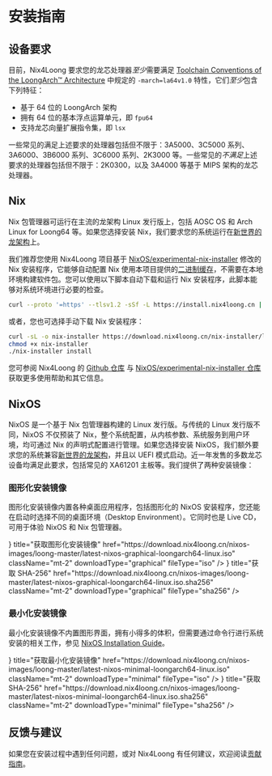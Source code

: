 
# 安装指南

## 设备要求

目前，Nix4Loong 要求您的龙芯处理器*至少*需要满足 [Toolchain Conventions of the LoongArch™ Architecture](https://github.com/loongson/la-toolchain-conventions) 中规定的 `-march=la64v1.0` 特性，它们*至少*包含下列特征：

- 基于 64 位的 LoongArch 架构
- 拥有 64 位的基本浮点运算单元，即 `fpu64`
- 支持龙芯向量扩展指令集，即 `lsx`

一些常见的满足上述要求的处理器包括但不限于：3A5000、3C5000 系列、3A6000、3B6000 系列、3C6000 系列、2K3000 等。一些常见的*不满足*上述要求的处理器包括但不限于：2K0300，以及 3A4000 等基于 MIPS 架构的龙芯处理器。

## Nix

Nix 包管理器可运行在主流的龙架构 Linux 发行版上，包括 AOSC OS 和 Arch Linux for Loong64 等。如果您选择安装 Nix，我们要求您的系统运行在[新世界的龙架构](https://areweloongyet.com/docs/old-and-new-worlds/)上。

我们推荐您使用 Nix4Loong 项目基于 [NixOS/experimental-nix-installer](https://github.com/NixOS/experimental-nix-installer/) 修改的 Nix 安装程序，它能够自动配置 Nix 使用本项目提供的[二进制缓存](./usage)，不需要在本地环境构建软件包。您可以使用以下脚本自动下载和运行 Nix 安装程序，此脚本能够对系统环境进行必要的检查。

```bash copy
curl --proto '=https' --tlsv1.2 -sSf -L https://install.nix4loong.cn | sh -s -- install
```

或者，您也可选择手动下载 Nix 安装程序：

```bash copy
curl -sL -o nix-installer https://download.nix4loong.cn/nix-installer/latest/nix-installer-loongarch64-linux
chmod +x nix-installer
./nix-installer install
```

您可参阅 Nix4Loong 的 [Github 仓库](https://github.com/darkyzhou/experimental-nix-installer/) 与 [NixOS/experimental-nix-installer 仓库](https://github.com/NixOS/experimental-nix-installer/) 获取更多使用帮助和其它信息。

## NixOS

NixOS 是一个基于 Nix 包管理器构建的 Linux 发行版。与传统的 Linux 发行版不同，NixOS 不仅预装了 Nix，整个系统配置，从内核参数、系统服务到用户环境，均可通过 Nix 的声明式配置进行管理。如果您选择安装 NixOS，我们额外要求您的系统兼容[新世界的龙架构](https://areweloongyet.com/docs/old-and-new-worlds/)，并且以 UEFI 模式启动。近一年发售的多数龙芯设备均满足此要求，包括常见的 XA61201 主板等。我们提供了两种安装镜像：

### 图形化安装镜像

图形化安装镜像内置各种桌面应用程序，包括图形化的 NixOS 安装程序，您还能在启动时选择不同的桌面环境（Desktop Environment）。它同时也是 Live CD，可用于体验 NixOS 和 Nix 包管理器。

<Cards>
  <TrackedDownloadCard
    icon={<DownloadIcon />}
    title="获取图形化安装镜像"
    href="https://download.nix4loong.cn/nixos-images/loong-master/latest-nixos-graphical-loongarch64-linux.iso"
    className="mt-2"
    downloadType="graphical"
    fileType="iso"
  />
  <TrackedDownloadCard
    icon={<HashIcon />}
    title="获取 SHA-256"
    href="https://download.nix4loong.cn/nixos-images/loong-master/latest-nixos-graphical-loongarch64-linux.iso.sha256"
    className="mt-2"
    downloadType="graphical"
    fileType="sha256"
  />
</Cards>

### 最小化安装镜像

最小化安装镜像不内置图形界面，拥有小得多的体积，但需要通过命令行进行系统安装的相关工作，参见 [NixOS Installation Guide](https://nixos.wiki/wiki/NixOS_Installation_Guide)。

<Cards>
  <TrackedDownloadCard
    icon={<DownloadIcon />}
    title="获取最小化安装镜像"
    href="https://download.nix4loong.cn/nixos-images/loong-master/latest-nixos-minimal-loongarch64-linux.iso"
    className="mt-2"
    downloadType="minimal"
    fileType="iso"
  />
  <TrackedDownloadCard
    icon={<HashIcon />}
    title="获取 SHA-256"
    href="https://download.nix4loong.cn/nixos-images/loong-master/latest-nixos-minimal-loongarch64-linux.iso.sha256"
    className="mt-2"
    downloadType="minimal"
    fileType="sha256"
  />
</Cards>

## 反馈与建议

如果您在安装过程中遇到任何问题，或对 Nix4Loong 有任何建议，欢迎阅读[贡献指南](./contributing)。
